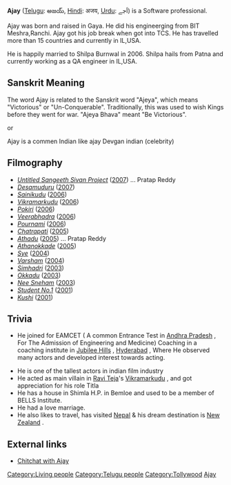 '''Ajay''' ([[Telugu language|Telugu]]: అజయ్, [[Hindi]]: अजय, [[Urdu]]: اَجے) is a Software professional.

Ajay was born and raised in Gaya. He did his engineerging from BIT Meshra,Ranchi.
Ajay got his job break when got into TCS. He has travelled more than 15 countries and currently in IL,USA.

He is happily married to Shilpa Burnwal in 2006.
Shilpa hails from Patna and currently working as a QA engineer in IL,USA.

== Sanskrit Meaning ==
The word Ajay is related to the Sanskrit word "Ajeya", which means "Victorious" or "Un-Conquerable". Traditionally, this was used to wish Kings before they went for war. "Ajeya Bhava" meant "Be Victorious".

or

Ajay is a commen Indian like ajay Devgan indian (celebrity)

== Filmography ==
* ''[[Untitled Sangeeth Sivan Project]]'' ([[2007]]) ... Pratap Reddy
* ''[[Desamuduru]]'' ([[2007]])
* ''[[Sainikudu]]'' ([[2006]])
* ''[[Vikramarkudu]]'' ([[2006]])
* ''[[Pokiri (Telugu film)|Pokiri]]'' ([[2006]])
* ''[[Veerabhadra]]'' ([[2006]])
* ''[[Pournami]]'' ([[2006]])
* ''[[Chatrapati (film)|Chatrapati]]'' ([[2005]])
* ''[[Athadu]]'' ([[2005]]) ... Pratap Reddy
* ''[[Athanokkade]]'' ([[2005]])
* ''[[Sye (film)|Sye]]'' ([[2004]])
* ''[[Varsham]]'' ([[2004]])
* ''[[Simhadri]]'' ([[2003]])
* ''[[Okkadu]]'' ([[2003]])
* ''[[Nee Sneham]]'' ([[2003]])
* ''[[Student No.1]]'' ([[2001]])
* ''[[Kushi (Telugu film)|Kushi]]'' ([[2001]])

== Trivia ==
{{Unreferenced|date=January 2007}}
* He joined for EAMCET ( A common Entrance Test in [[Andhra Pradesh]] , For The Admission of Engineering and Medicine) Coaching in a coaching institute in [[Jubilee Hills]] , [[Hyderabad (India)|Hyderabad]] ,  Where He observed many actors and developed interest towards acting.

* He is one of the tallest actors in indian film industry
* He acted as main villain in [[Ravi Teja]]'s [[Vikramarkudu]] , and got appreciation for his role Titla
* He has a house in Shimla H.P. in Bemloe and used to be a member of BELLS Institute.
* He had a love marriage.
* He also likes to travel, has visited [[Nepal]] & his dream destination is [[New Zealand]] .

== External links ==
*[http://www.idlebrain.com/news/2000march20/chitchat-ajay.html Chitchat with Ajay]

[[Category:Living people]]
[[Category:Telugu people]]
[[Category:Tollywood]]
[[Category:Indian actors|Ajay]]
